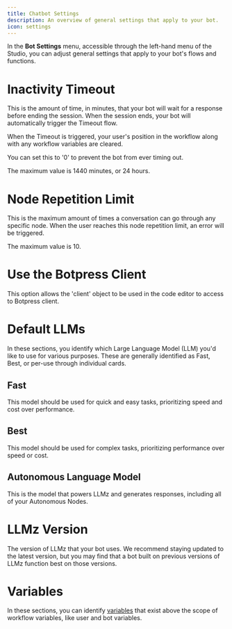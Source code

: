```yaml
---
title: Chatbot Settings
description: An overview of general settings that apply to your bot.
icon: settings
---
```


In the **Bot Settings** menu, accessible through the left-hand menu of the Studio, you can adjust general settings that apply to your bot's flows and functions.

# Inactivity Timeout

This is the amount of time, in minutes, that your bot will wait for a response before ending the session. When the session ends, your bot will automatically trigger the Timeout flow.

When the Timeout is triggered, your user's position in the workflow along with any workflow variables are cleared.

You can set this to '0' to prevent the bot from ever timing out.

The maximum value is 1440 minutes, or 24 hours.

# Node Repetition Limit

This is the maximum amount of times a conversation can go through any specific node. When the user reaches this node repetition limit, an error will be triggered.

The maximum value is 10.

# Use the Botpress Client

This option allows the 'client' object to be used in the code editor to access to Botpress client.

# Default LLMs

In these sections, you identify which Large Language Model (LLM) you'd like to use for various purposes. These are generally identified as Fast, Best, or per-use through individual cards.

## Fast

This model should be used for quick and easy tasks, prioritizing speed and cost over performance.

## Best

This model should be used for complex tasks, prioritizing performance over speed or cost.

## Autonomous Language Model

This is the model that powers LLMz and generates responses, including all of your Autonomous Nodes.

# LLMz Version

The version of LLMz that your bot uses. We recommend staying updated to the latest version, but you may find that a bot built on previous versions of LLMz function best on those versions.

# Variables

In these sections, you can identify [variables](/learn/reference/variables) that exist above the scope of workflow variables, like user and bot variables.
